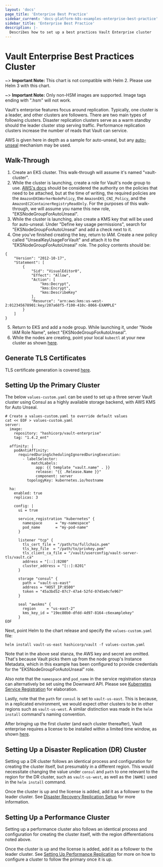 ```yaml
---
layout: 'docs'
page_title: 'Enterprise Best Practice'
sidebar_current: 'docs-platform-k8s-examples-enterprise-best-practice'
sidebar_title: 'Enterprise Best Practice'
description: |-
  Describes how to set up a best practices Vault Enterprise cluster
---
```


# Vault Enterprise Best Practices Cluster

~> **Important Note:** This chart is not compatible with Helm 2. Please use Helm 3 with this chart.

~> **Important Note:** Only non-HSM images are supported. Image tags ending with ".hsm" will not work.

Vault's enterprise features focus around replication. Typically, one cluster is a leader, and other
clusters are followers. There are two main types of following clusters. Disaster replication clusters
serve as a warm standby should the leader cluster stop serving traffic. Performance replication
clusters increase the number of reads that Vault can service.

AWS is given here in depth as a sample for auto-unseal, but any [auto-unseal](/docs/configuration/seal)
mechanism may be used.

## Walk-Through

1. Create an EKS cluster. This walk-through will assume it's named "vault-cluster".
2. While the cluster is launching, create a role for Vault's node group to use.
   [AWS's docs](https://docs.aws.amazon.com/eks/latest/userguide/worker_node_IAM_role.html)
   should be considered the authority on the policies that need to be attached, but at the time
   of writing, the required policies are the `AmazonEKSWorkerNodePolicy`, the `AmazonEKS_CNI_Policy`,
   and the `AmazonEC2ContainerRegistryReadOnly`. For the purposes of this walk-through, we will
   assume you name this new role, "EKSNodeGroupForAutoUnseal".
3. While the cluster is launching, also create a KMS key that will be used for auto-unseal.
   Under "Define key usage permissions", search for "EKSNodeGroupForAutoUnseal" and add a check
   next to it.
4. One you've finished creating the key, return to IAM. Create a new policy called
   "UnsealKeyUsageForVault" and attach it to the "EKSNodeGroupForAutoUnseal" role. The policy
   contents should be:

```
{
    "Version": "2012-10-17",
    "Statement": [
        {
            "Sid": "VisualEditor0",
            "Effect": "Allow",
            "Action": [
                "kms:Decrypt",
                "kms:Encrypt",
                "kms:DescribeKey"
            ],
            "Resource": "arn:aws:kms:us-west-2:012345678901:key/207a68f5-f100-410c-8066-EXAMPLE"
        }
    ]
}
```

5. Return to EKS and add a node group. While launching it, under "Node IAM Role Name", select
   "EKSNodeGroupForAutoUnseal".
6. While the nodes are creating, point your local `kubectl` at your new cluster as shown
   [here](https://docs.aws.amazon.com/eks/latest/userguide/create-kubeconfig.html).

## Generate TLS Certificates

TLS certificate generation is covered [here](/docs/platform/k8s/helm/examples/standalone-tls).

## Setting Up the Primary Cluster

The below `values-custom.yaml` can be used to set up a three server Vault cluster using
Consul as a highly available storage backend, with AWS KMS for Auto Unseal.

```
# Create a values-custom.yaml to override default values
cat << EOF > values-custom.yaml
server:
  image:
    repository: "hashicorp/vault-enterprise"
    tag: "1.4.2_ent"

  affinity: |
    podAntiAffinity:
      requiredDuringSchedulingIgnoredDuringExecution:
        - labelSelector:
            matchLabels:
              app: {{ template "vault.name" . }}
              release: "{{ .Release.Name }}"
              component: server
          topologyKey: kubernetes.io/hostname

  ha:
    enabled: true
    replicas: 3

    config: |
      ui = true

      service_registration "kubernetes" {
        namespace      = "my-namespace"
        pod_name       = "my-pod-name"
      }

      listener "tcp" {
        tls_cert_file = "/path/to/fullchain.pem"
        tls_key_file  = "/path/to/privkey.pem"
        tls_client_ca_file = "/vault/userconfig/vault-server-tls/vault.ca"
        address = "[::]:8200"
        cluster_address = "[::]:8201"
      }

      storage "consul" {
        path = "vault-us-east"
        address = "HOST_IP:8500"
        token = "45a3bd52-07c7-47a4-52fd-0745e0cfe967"
      }

      seal "awskms" {
        region     = "us-east-2"
        kms_key_id = "19ec80b0-dfdd-4d97-8164-c6examplekey"
      }
EOF
```

Next, point Helm to the chart release and specify the `values-custom.yaml` file:

```
helm install vault-us-east hashicorp/vault -f values-custom.yaml
```

Note that in the above seal stanza, the AWS key and secret are omitted. That's because
Vault picks them up from the node group's Instance Metadata, which in this example has
been configured to provide credentials for the "EKSNodeGroupForAutoUnseal" role.

Also note that the `namespace` and `pod_name` in the service registration stanza can
alternatively be set using the Downward API. Please see
[Kubernetes Service Registration](/docs/configuration/service-registration/kubernetes)
for elaboration.

Lastly, note that the `path` for `consul` is set to `vault-us-east`. This is because, in
a replicated environment, we would expect other clusters to be in other regions such as
`vault-us-west`. A similar distinction was made in the `helm install` command's naming
convention.

After bringing up the first cluster (and each cluster thereafter), Vault enterprise
requires a license to be installed within a limited time window, as shown
[here](/api-docs/system/license#install-license).

## Setting Up a Disaster Replication (DR) Cluster

Setting up a DR cluster follows an identical process and configuration for
creating the cluster itself, but presumably in a different region. This would
necessitate changing the value under `consul` and `path` to one relevant to the
region for the DR cluster, such as `vault-us-west`, as well as the `[NAME]` used
in the `helm install` command.

Once the cluster is up and the license is added, add it as a follower to the leader
cluster. See [Disaster Recovery Replication Setup](https://learn.hashicorp.com/vault/operations/ops-disaster-recovery)
for more information.

## Setting Up a Performance Cluster

Setting up a performance cluster also follows an identical process and configuration
for creating the cluster itself, with the region differentiations noted above.

Once the cluster is up and the license is added, add it as a follower to the leader
cluster. See [Setting Up Performance Replication](https://learn.hashicorp.com/vault/operations/ops-replication)
for more on how to configure a cluster to follow the primary once it is up.

